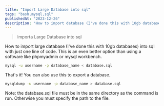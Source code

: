 ```yaml
---
title: "Import Large Database into sql"
tags: "bash,mysql,sql"
publishedAt: "2023-12-26"
description: "How to import database (I've done this with 10gb databases) into sql"
---
```


> Importa Large Database into sql

How to import large database (I've done this with 10gb databases) into sql with just one line of code. This is an even better option than using a software like phpmyadmin or mysql workbench.

```bash
mysql -u username -p database_name < database.sql
```

That's it! You can also use this to export a database.

```bash
mysqldump -u username -p database_name > database.sql
```

Note: the database.sql file must be in the same directory as the command is run. Otherwise you must specify the path to the file.
